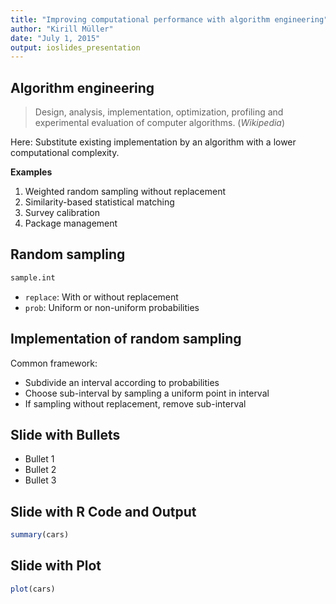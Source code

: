 ```yaml
---
title: "Improving computational performance with algorithm engineering"
author: "Kirill Müller"
date: "July 1, 2015"
output: ioslides_presentation
---
```


## Algorithm engineering

> Design, analysis, implementation, optimization, profiling and experimental evaluation of computer algorithms. (*Wikipedia*)

Here: Substitute existing implementation by an algorithm
with a lower computational complexity.

**Examples**

1. Weighted random sampling without replacement
2. Similarity-based statistical matching
3. Survey calibration
4. Package management


## Random sampling

```r
sample.int
```

- `replace`: With or without replacement
- `prob`: Uniform or non-uniform probabilities


## Implementation of random sampling

Common framework:

- Subdivide an interval according to probabilities
- Choose sub-interval by sampling a uniform point in interval
- If sampling without replacement, remove sub-interval



## Slide with Bullets

- Bullet 1
- Bullet 2
- Bullet 3

## Slide with R Code and Output

```r
summary(cars)
```

## Slide with Plot

```r
plot(cars)
```

